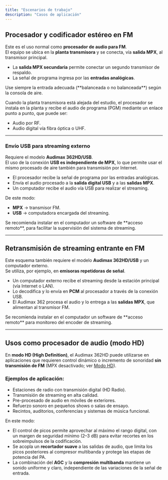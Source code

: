 ```yaml
---
title: "Escenarios de trabajo"
description: "Casos de aplicación"
---
```


## Procesador y codificador estéreo en FM

Este es el uso normal como **procesador de audio para FM**.\
El equipo se ubica en la **planta transmisora** y se conecta, vía **salida MPX**, al transmisor principal.

- La **salida MPX secundaria** permite conectar un segundo transmisor de respaldo.
- La señal de programa ingresa por las **entradas analógicas**.

<Warning>
  Use siempre la entrada adecuada (**balanceada o no balanceada**) según la consola de aire.
</Warning>

Cuando la planta transmisora está alejada del estudio, el procesador se instala en la planta y recibe el audio de programa (PGM) mediante un enlace punto a punto, que puede ser:

- Audio por RF.
- Audio digital vía fibra óptica o UHF.

---

### Envío USB para streaming externo

Requiere el modelo **Audimax 362HD/USB**.\
El uso de la conexión **USB es independiente de MPX**, lo que permite usar el mismo procesado de aire también para transmisión por Internet.

- El procesador recibe la señal de programa por las entradas analógicas.
- Envía el audio procesado a la **salida digital USB** y a las **salidas MPX**.
- Un computador recibe el audio vía USB para realizar el streaming.

De este modo:

- **MPX** → transmisor FM.
- **USB** → computadora encargada del streaming.

<Note>
  Se recomienda instalar en el computador un software de **acceso remoto**, para facilitar la supervisión del sistema de streaming.
</Note>

---

## Retransmisión de streaming entrante en FM

Este esquema también requiere el modelo **Audimax 362HD/USB** y un computador externo.\
Se utiliza, por ejemplo, en **emisoras repetidoras de señal**.

- Un computador externo recibe el streaming desde la estación principal (vía Internet o LAN).
- Lo decodifica y lo envía en **PCM** al procesador a través de la conexión USB.
- El Audimax 362 procesa el audio y lo entrega a las **salidas MPX**, que alimentan al transmisor FM.

<Note>
  Se recomienda instalar en el computador un software de **acceso remoto** para monitoreo del encoder de streaming.
</Note>

---

## Usos como procesador de audio (modo HD)

En **modo HD (High Definition)**, el Audimax 362HD puede utilizarse en aplicaciones que requieren control dinámico o incremento de sonoridad **sin transmisión de FM** (MPX desactivado; ver [Modo HD](/es/362/362-instalacion-audio)).

### Ejemplos de aplicación:

- Estaciones de radio con transmisión digital (HD Radio).
- Transmisión de streaming en alta calidad.
- Pre-procesado de audio en móviles de exteriores.
- Refuerzo sonoro en pequeños shows o salas de ensayo.
- Recintos, auditorios, conferencias y sistemas de música funcional.

En este modo:

- El control de picos permite aprovechar al máximo el rango digital, con un margen de seguridad mínimo (2–3 dB) para evitar recortes en los sobreimpulsos de la codificación.
- Se acopla un **recortador suave** a las salidas de audio, que limita los picos posteriores al compresor multibanda y protege las etapas de potencia del PA.
- La combinación del **AGC** y la **compresión multibanda** mantiene un sonido uniforme y claro, independiente de las variaciones de la señal de entrada.